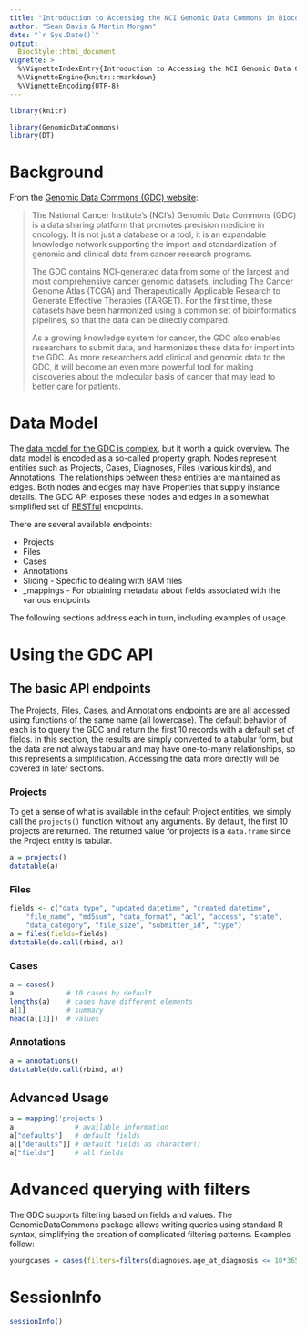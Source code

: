 ```yaml
---
title: "Introduction to Accessing the NCI Genomic Data Commons in Bioconductor"
author: "Sean Davis & Martin Morgan"
date: "`r Sys.Date()`"
output: 
  BiocStyle::html_document
vignette: >
  %\VignetteIndexEntry{Introduction to Accessing the NCI Genomic Data Commons in Bioconductor}
  %\VignetteEngine{knitr::rmarkdown}
  %\VignetteEncoding{UTF-8}
---
```


```r
library(knitr)
```

```r
library(GenomicDataCommons)
library(DT)
```

# Background

From the [Genomic Data Commons (GDC) website](https://gdc.nci.nih.gov/about-gdc):

> The National Cancer Institute's (NCI's) Genomic Data Commons (GDC)
> is a data sharing platform that promotes precision medicine in
> oncology. It is not just a database or a tool; it is an expandable
> knowledge network supporting the import and standardization of
> genomic and clinical data from cancer research programs.
>
> The GDC contains NCI-generated data from some of the largest and
> most comprehensive cancer genomic datasets, including The Cancer
> Genome Atlas (TCGA) and Therapeutically Applicable Research to
> Generate Effective Therapies (TARGET). For the first time, these
> datasets have been harmonized using a common set of bioinformatics
> pipelines, so that the data can be directly compared.
>
> As a growing knowledge system for cancer, the GDC also enables
> researchers to submit data, and harmonizes these data for import
> into the GDC. As more researchers add clinical and genomic data to
> the GDC, it will become an even more powerful tool for making
> discoveries about the molecular basis of cancer that may lead to
> better care for patients.

# Data Model

The [data model for the GDC is complex](https://gdc.cancer.gov/developers/gdc-data-model/gdc-data-model-components), but it worth a quick overview. The data model is
encoded as a so-called property graph. Nodes represent entities such 
as Projects, Cases, Diagnoses, Files (various kinds), and Annotations.
The relationships between these entities are maintained as edges.  Both
nodes and edges may have Properties that supply instance details.  The GDC
API exposes these nodes and edges in a somewhat simplified set of [RESTful](https://en.wikipedia.org/wiki/Representational_state_transfer) endpoints.

There are several available endpoints:

- Projects
- Files
- Cases
- Annotations
- Slicing - Specific to dealing with BAM files
- _mappings - For obtaining metadata about fields associated with the various endpoints

The following sections address each in turn, including examples of usage.

# Using the GDC API

## The basic API endpoints

The Projects, Files, Cases, and Annotations endpoints are are all accessed
using functions of the same name (all lowercase). The default behavior of
each is to query the GDC and return the first 10 records with a default
set of fields. In this section, the results are simply converted to a tabular
form, but the data are not always tabular and may have one-to-many relationships, so this represents a simplification. Accessing the data more directly will be covered in later sections. 

### Projects

To get a sense of what is available in the default Project entities, we simply call the `projects()` function without any arguments. By default, the first 10 projects are returned. The returned value for projects is a `data.frame` since the Project entity is tabular. 

```r
a = projects()
datatable(a)
```

### Files

```r
fields <- c("data_type", "updated_datetime", "created_datetime",
    "file_name", "md5sum", "data_format", "acl", "access", "state",
    "data_category", "file_size", "submitter_id", "type")
a = files(fields=fields)
datatable(do.call(rbind, a))
```

### Cases

```r
a = cases()
a             # 10 cases by default
lengths(a)    # cases have different elements
a[1]          # summary
head(a[[1]])  # values
```

### Annotations

```r
a = annotations()
datatable(do.call(rbind, a))
```

## Advanced Usage




```r
a = mapping('projects')
a               # available information
a["defaults"]   # default fields
a[["defaults"]] # default fields as character()
a["fields"]     # all fields
```

# Advanced querying with filters

The GDC supports filtering based on fields and values. The GenomicDataCommons 
package allows writing queries using standard R syntax, simplifying the
creation of complicated filtering patterns. Examples follow:

```r
youngcases = cases(filters=filters(diagnoses.age_at_diagnosis <= 10*365,endpoint='cases'))
```

# SessionInfo

```r
sessionInfo()
```
